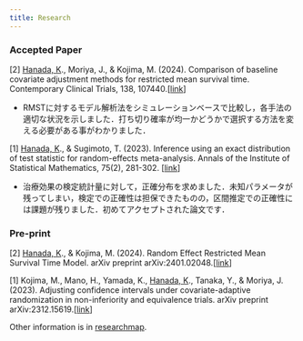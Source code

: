 ```yaml
---
title: Research
---
```


### Accepted Paper
[2] <u>Hanada, K</u>., Moriya, J., & Kojima, M. (2024). Comparison of baseline covariate adjustment methods for restricted mean survival time. Contemporary Clinical Trials, 138, 107440.[[link](https://www.sciencedirect.com/science/article/abs/pii/S1551714424000144)]

* RMSTに対するモデル解析法をシミュレーションベースで比較し，各手法の適切な状況を示しました．打ち切り確率が均一かどうかで選択する方法を変える必要がある事がわかりました．

[1] <u>Hanada, K</u>., & Sugimoto, T. (2023). Inference using an exact distribution of test statistic for random-effects meta-analysis. Annals of the Institute of Statistical Mathematics, 75(2), 281-302. [[link](https://link.springer.com/article/10.1007/s10463-022-00844-4)]

* 治療効果の検定統計量に対して，正確分布を求めました．未知パラメータが残ってしまい，検定での正確性は担保できたものの，区間推定での正確性には課題が残りました．初めてアクセプトされた論文です．


### Pre-print
[2] <u>Hanada, K</u>., & Kojima, M. (2024). Random Effect Restricted Mean Survival Time Model. arXiv preprint arXiv:2401.02048.[[link](https://arxiv.org/abs/2401.02048)]

[1] Kojima, M., Mano, H., Yamada, K., <u>Hanada, K</u>., Tanaka, Y., & Moriya, J. (2023). Adjusting confidence intervals under covariate-adaptive randomization in non-inferiority and equivalence trials. arXiv preprint arXiv:2312.15619.[[link](https://arxiv.org/abs/2312.15619)]

Other information is in [researchmap](https://researchmap.jp/k_hanada).

